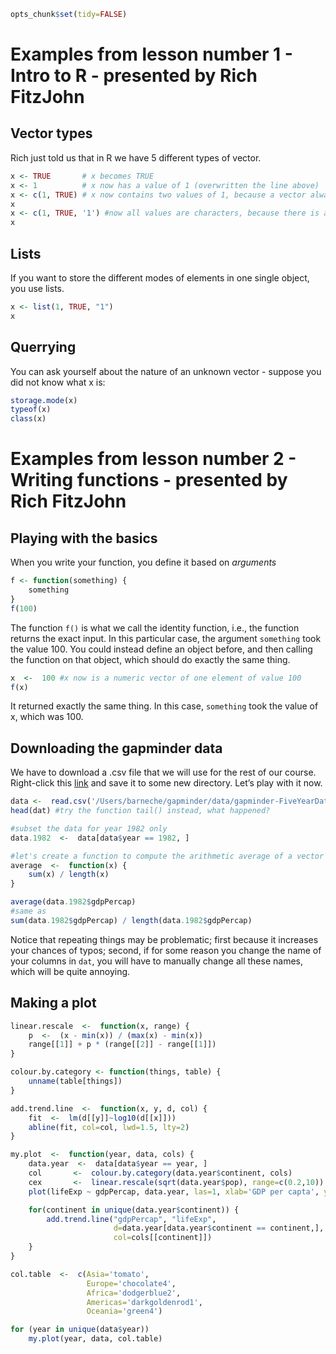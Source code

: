 ```r
opts_chunk$set(tidy=FALSE)
```

# Examples from lesson number 1 - Intro to R - presented by Rich FitzJohn  

## Vector types

Rich just told us that in R we have 5 different types of vector.  
```r
x <- TRUE       # x becomes TRUE
x <- 1          # x now has a value of 1 (overwritten the line above)
x <- c(1, TRUE) # x now contains two values of 1, because a vector always stores the same mode of elements
x
x <- c(1, TRUE, '1') #now all values are characters, because there is a underlying hierarchy. For instance, if there is one element of mode 'character' in your vector, then all elements will be treated as so
x
```

## Lists  
If you want to store the different modes of elements in one single object, you use lists.  
```r
x <- list(1, TRUE, "1")
x
```

## Querrying  
You can ask yourself about the nature of an unknown vector - suppose you did not know what x is:  
```r
storage.mode(x)
typeof(x)
class(x)
```

# Examples from lesson number 2 - Writing functions - presented by Rich FitzJohn  

## Playing with the basics  
When you write your function, you define it based on *arguments*  
```r
f <- function(something) {
    something
}
f(100)
```
The function `f()` is what we call the identity function, i.e., the function returns the exact input. In this particular case, the argument `something` took the value 100. You could instead define an object before, and then calling the function on that object, which should do exactly the same thing.  
```r
x  <-  100 #x now is a numeric vector of one element of value 100
f(x)
```
It returned exactly the same thing. In this case, `something` took the value of x, which was 100.  

## Downloading the gapminder data
We have to download a .csv file that we will use for the rest of our course. Right-click this [link][id] and save it to some new directory. Let's play with it now. 
```r
data <-  read.csv('/Users/barneche/gapminder/data/gapminder-FiveYearData.csv', header=TRUE, stringsAsFactors=FALSE)
head(dat) #try the function tail() instead, what happened?

#subset the data for year 1982 only
data.1982  <-  data[data$year == 1982, ]

#let's create a function to compute the arithmetic average of a vector
average  <-  function(x) {
    sum(x) / length(x)
}

average(data.1982$gdpPercap)
#same as
sum(data.1982$gdpPercap) / length(data.1982$gdpPercap)
```
Notice that repeating things may be problematic; first because it increases your chances of typos; second, if for some reason you change the name of your columns in `dat`, you will have to manually change all these names, which will be quite annoying.  

## Making a plot  
```r
linear.rescale  <-  function(x, range) {
    p  <-  (x - min(x)) / (max(x) - min(x))
    range[[1]] + p * (range[[2]] - range[[1]])
}

colour.by.category <- function(things, table) {
    unname(table[things])
}

add.trend.line  <-  function(x, y, d, col) {
    fit  <-  lm(d[[y]]~log10(d[[x]]))
    abline(fit, col=col, lwd=1.5, lty=2)
}

my.plot  <-  function(year, data, cols) {
    data.year  <-  data[data$year == year, ]
    col       <-  colour.by.category(data.year$continent, cols)
    cex       <-  linear.rescale(sqrt(data.year$pop), range=c(0.2,10))
    plot(lifeExp ~ gdpPercap, data.year, las=1, xlab='GDP per capta', ylab='Life expectancy', cex=cex, col='black', bg=col, pch=21, log="x", xlim=c(240,114000), ylim=c(20,85), main=unique(data.year$year))

    for(continent in unique(data.year$continent)) {
        add.trend.line("gdpPercap", "lifeExp",
                       d=data.year[data.year$continent == continent,],
                       col=cols[[continent]])
    }
}
```
```r
col.table  <-  c(Asia='tomato',
                 Europe='chocolate4',
                 Africa='dodgerblue2',
                 Americas='darkgoldenrod1',
                 Oceania='green4')

for (year in unique(data$year))
    my.plot(year, data, col.table)

```

[id]: https://raw.github.com/nicercode/gapminder/master/gapminder-FiveYearData.csv